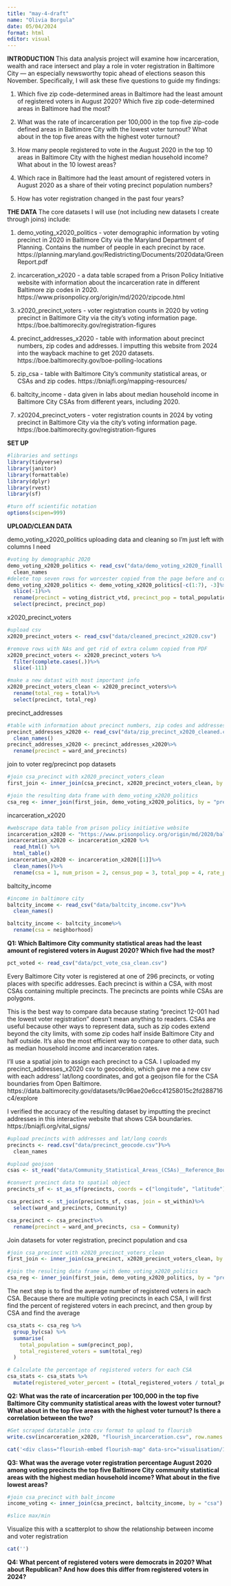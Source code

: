 ```yaml
---
title: "may-4-draft"
name: "Olivia Borgula"
date: 05/04/2024
format: html
editor: visual
---
```


**INTRODUCTION** This data analysis project will examine how incarceration, wealth and race intersect and play a role in voter registration in Baltimore City — an especially newsworthy topic ahead of elections season this November. Specifically, I will ask these five questions to guide my findings:

1.  Which five zip code-determined areas in Baltimore had the least amount of registered voters in August 2020? Which five zip code-determined areas in Baltimore had the most?

2.  What was the rate of incarceration per 100,000 in the top five zip-code defined areas in Baltimore City with the lowest voter turnout? What about in the top five areas with the highest voter turnout?

3.  How many people registered to vote in the August 2020 in the top 10 areas in Baltimore City with the highest median household income? What about in the 10 lowest areas?

4.  Which race in Baltimore had the least amount of registered voters in August 2020 as a share of their voting precinct population numbers?

5.  How has voter registration changed in the past four years?

**THE DATA** The core datasets I will use (not including new datasets I create through joins) include:

1.  demo_voting_x2020_politics - voter demographic information by voting precinct in 2020 in Baltimore City via the Maryland Department of Planning. Contains the number of people in each precinct by race. https://planning.maryland.gov/Redistricting/Documents/2020data/GreenReport.pdf

2.  incarceration_x2020 - a data table scraped from a Prison Policy Initiative website with information about the incarceration rate in different Baltimore zip codes in 2020. https://www.prisonpolicy.org/origin/md/2020/zipcode.html

3.  x2020_precinct_voters - voter registration counts in 2020 by voting precinct in Baltimore City via the city's voting information page. https://boe.baltimorecity.gov/registration-figures

4.  precinct_addresses_x2020 - table with information about precinct numbers, zip codes and addresses. I imputting this website from 2024 into the wayback machine to get 2020 datasets. https://boe.baltimorecity.gov/boe-polling-locations

5.  zip_csa - table with Baltimore City's community statistical areas, or CSAs and zip codes. https://bniajfi.org/mapping-resources/

6.  baltcity_income - data given in labs about median household income in Baltimore City CSAs from different years, including 2020.

7.  x20204_precinct_voters - voter registration counts in 2024 by voting precinct in Baltimore City via the city's voting information page. https://boe.baltimorecity.gov/registration-figures

**SET UP**

```r
#libraries and settings
library(tidyverse)
library(janitor)
library(formattable)
library(dplyr)
library(rvest)
library(sf)

#turn off scientific notation
options(scipen=999)
```

**UPLOAD/CLEAN DATA**

demo_voting_x2020_politics
uploading data and cleaning so I'm just left with columns I need

```r
#voting by demographic 2020
demo_voting_x2020_politics <- read_csv("data/demo_voting_x2020_finalll.csv", locale=locale(encoding="latin1"))%>%
  clean_names
#delete top seven rows for worcester copied from the page before and column three filled with only N/As
demo_voting_x2020_politics <- demo_voting_x2020_politics[-c(1:7), -3]%>%
  slice(-1)%>%
  rename(precinct = voting_district_vtd, precinct_pop = total_population)%>%
  select(precinct, precinct_pop)
```

x2020_precinct_voters 

```r
#upload csv 
x2020_precinct_voters <- read_csv("data/cleaned_precinct_x2020.csv")

#remove rows with NAs and get rid of extra column copied from PDF
x2020_precinct_voters <- x2020_precinct_voters %>%
  filter(complete.cases(.))%>%
  slice(-111) 

#make a new datast with most important info 
x2020_precinct_voters_clean <- x2020_precinct_voters%>%
  rename(total_reg = total)%>%
  select(precinct, total_reg)
```

precinct_addresses

```r
#table with information about precinct numbers, zip codes and addresses
precinct_addresses_x2020 <- read_csv("data/zip_precinct_x2020_cleaned.csv")%>%
  clean_names()
precinct_addresses_x2020 <- precinct_addresses_x2020%>%
  rename(precinct = ward_and_precincts)
```

join to voter reg/precinct pop datasets
```r
#join csa_precinct with x2020_precinct_voters_clean
first_join <- inner_join(csa_precinct, x2020_precinct_voters_clean, by = "precinct")

#join the resulting data frame with demo_voting_x2020_politics
csa_reg <- inner_join(first_join, demo_voting_x2020_politics, by = "precinct")

```

incarceration_x2020

```r
#webscrape data table from prison policy initiative website 
incarceration_x2020 <- "https://www.prisonpolicy.org/origin/md/2020/baltimore_csa.html"
incarceration_x2020 <- incarceration_x2020 %>% 
  read_html() %>% 
  html_table()
incarceration_x2020 <- incarceration_x2020[[1]]%>%
  clean_names()%>%
  rename(csa = 1, num_prison = 2, census_pop = 3, total_pop = 4, rate_per_x100000 = 5)
```

baltcity_income

```r
#income in baltimore city
baltcity_income <- read_csv("data/baltcity_income.csv")%>%
  clean_names()

baltcity_income <- baltcity_income%>%
  rename(csa = neighborhood)
```

**Q1: Which Baltimore City community statistical areas had the least amount of registered voters in August 2020? Which five had the most?**

```r
pct_voted <- read_csv("data/pct_vote_csa_clean.csv")
```

Every Baltimore City voter is registered at one of 296 precincts, or voting places with specific addresses. Each precinct is within a CSA, with most CSAs containing multiple precincts. The precincts are points while CSAs are polygons. 

This is the best way to compare data because stating "precinct 12-001 had the lowest voter registration" doesn't mean anything to readers. CSAs are useful because other ways to represent data, such as zip codes extend beyond the city limits, with some zip codes half inside Baltimore City and half outside. It's also the most efficient way to compare to other data, such as median household income and incarceration rates. 

I'll use a spatial join to assign each precinct to a CSA. I uploaded my precinct_addresses_x2020 csv to geocodeio, which gave me a new csv with each address' lat/long coordinates, and got a geojson file for the CSA boundaries from Open Baltimore. https://data.baltimorecity.gov/datasets/9c96ae20e6cc41258015c2fd288716c4/explore

I verified the accuracy of the resulting dataset by imputting the precinct addresses in this interactive website that shows CSA boundaries. https://bniajfi.org/vital_signs/

```r
#upload precincts with addresses and lat/long coords
precincts <- read.csv("data/precinct_geocode.csv")%>%
  clean_names

#upload geojson
csas <- st_read("data/Community_Statistical_Areas_(CSAs)__Reference_Boundaries.geojson")

#convert precinct data to spatial object
precincts_sf <- st_as_sf(precincts, coords = c("longitude", "latitude"), crs = 4326)

csa_precinct <- st_join(precincts_sf, csas, join = st_within)%>%
  select(ward_and_precincts, Community)

csa_precinct <- csa_precinct%>%
  rename(precinct = ward_and_precincts, csa = Community)
```

Join datasets for voter registration, precinct population and csa
```r
#join csa_precinct with x2020_precinct_voters_clean
first_join <- inner_join(csa_precinct, x2020_precinct_voters_clean, by = "precinct")

#join the resulting data frame with demo_voting_x2020_politics
csa_reg <- inner_join(first_join, demo_voting_x2020_politics, by = "precinct")
```

The next step is to find the average number of registered voters in each CSA. Because there are multiple voting precincts in each CSA, I will first find the percent of registered voters in each precinct, and then group by CSA and find the average 
```r
csa_stats <- csa_reg %>%
  group_by(csa) %>%
  summarise(
    total_population = sum(precinct_pop),
    total_registered_voters = sum(total_reg)
  )

# Calculate the percentage of registered voters for each CSA
csa_stats <- csa_stats %>%
  mutate(registered_voter_percent = (total_registered_voters / total_population) * 100)
```

**Q2: What was the rate of incarceration per 100,000 in the top five Baltimore City community statistical areas with the lowest voter turnout? What about in the top five areas with the highest voter turnout? Is there a correlation between the two?**

```r
#Get scraped datatable into csv format to upload to flourish
write.csv(incarceration_x2020, "flourish_incarceration.csv", row.names = FALSE)
```


```r
cat('<div class="flourish-embed flourish-map" data-src="visualisation/17809409"><script src="https://public.flourish.studio/resources/embed.js"></script></div>')
```

**Q3: What was the average voter registration percentage August 2020 among voting precincts the top five Baltimore City community statistical areas with the highest median household income? What about in the five lowest areas?**

```r
#join csa_precinct with balt_income 
income_voting <- inner_join(csa_precinct, baltcity_income, by = "csa")

#slice max/min
```

Visualize this with a scatterplot to show the relationship between income and voter registration

```r
cat('')
```

**Q4: What percent of registered voters were democrats in 2020? What about Republican? And how does this differ from registered voters in 2024?**

```r

```

